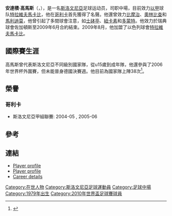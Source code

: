 {{noteta
|G1=football
|T=zh-hans:安德烈·科马奇;  zh-hk:安達積·高馬斯
|1=zh-hans:安德烈·科马奇; zh-hk:安達積·高馬斯
|2=zh-hans:科马奇; zh-hk:高馬斯
}}
{{Football player infobox
| playername= 高馬斯
| image = 
| fullname = Andrej Komac
| nickname = 
| dateofbirth = {{birth date and age|1979|12|4}} 
| cityofbirth = 
| countryofbirth = [[南斯拉夫|南斯拉夫]]
| height = {{height|m=1.75}}
| currentclub  = [[特拉維夫馬卡比|特拉維夫馬卡比]]
| clubnumber =  6
| position = [[中場|中場]]
| youthyears = 
| youthclubs = NK Vodice
| years = 1997-1998<br/>1998-2001<br/>2001-2002<br/>2002-2004<br/>2004-2006<br/>2005-2006<br/>2006-2009<br/>2009-
| clubs = [[哥利卡|哥利卡]]<br>[[比摩治|比摩治]]<br>[[奧林比查|奧林比查]]<br>[[比摩治|比摩治]]<br>[[哥利卡|哥利卡]]<br>[[馬利迪莫|馬利迪莫]]<br>[[佐加頓斯|佐加頓斯]]<br>[[特拉維夫馬卡比|特拉維夫馬卡比]]
| caps(goals) = {{0}}7 (0)<br/>59 (2)<br/>24 (1)<br/>59 (4)<br/>54 (4)<br/>{{0}}7 (0)<br/>70 (4)<br/>{{0}}6 (0)
| nationalyears =2000-2001<br/>2004-
| nationalteam = [[斯洛文尼亞21歲以下國家足球隊|斯洛文尼亞U21]]<br />[[斯洛文尼亞國家足球隊|斯洛文尼亞]]
| nationalcaps(goals) = {{0}}7 (0)<br />40 (0)
| pcupdate =  17:28, 9 November 2009 (UTC)
| ntupdate =  21:55, 15 September 2009 (UTC)
}}

'''安達積·高馬斯'''（{{lang-en|'''Andrej Komac'''}}，{{bd|1979年|12月4日|catIdx=Komac, Anderj}}），是一名[[斯洛文尼亞|斯洛文尼亞]]足球运动员，司职中場，目前效力[[以色列甲組足球聯賽|以甲]]球队[[特拉維夫馬卡比|特拉維夫馬卡比]]，他在[[哥利卡|哥利卡]]首先獲得了名聲。他還曾效力[[比摩治|比摩治]]、[[奧林比查|奧林比查]]和[[馬利迪莫|馬利迪莫]]，他曾引起了多間球會注意，如[[士砵亭|士砵亭]]、[[紐卡素|紐卡素]]和[[多蒙特|多蒙特]]。他效力於瑞典球會佐加頓斯至2009年6月合約結束。2009年8月，他加盟了以色列球會[[特拉維夫馬卡比|特拉維夫馬卡比]]。

==國際賽生涯==

高馬斯曾代表斯洛文尼亞不同級別國家隊，從u15歲到成年隊，他還參與了2006年世界杯外圍賽，但未能晉身德國決賽週。他目前為國家隊上陣38次<ref name="">{{Cite web |url=http://www.nzs.si/index.php?t=reprezentancaPortret&id=12617 |title=Komac Andrej |access-date=2009-12-04 |archive-date=2016-03-03 |archive-url=https://web.archive.org/web/20160303181433/http://www.nzs.si/index.php?t=reprezentancaPortret&id=12617 |dead-url=no }}</ref>。

== 榮譽 ==
=== 哥利卡 ===
*斯洛文尼亞甲組聯賽: 2004-05 , 2005-06

==參考==
{{reflist}}

==連結==
*[http://www.nzs.si/index.php?t=reprezentancaPortret&id=12617 Player profile] {{Wayback|url=http://www.nzs.si/index.php?t=reprezentancaPortret&id=12617 |date=20160303181433 }} 
*[http://svenskfotboll.se/allsvenskan/person/?playerid=4983 Player profile] {{Wayback|url=http://svenskfotboll.se/allsvenskan/person/?playerid=4983 |date=20160303220100 }} 
*[http://www.national-football-teams.com/v2/player.php?id=8471 Career details] {{Wayback|url=http://www.national-football-teams.com/v2/player.php?id=8471 |date=20120925231717 }} 

{{DEFAULTSORT:Komac, Andrej}}
{{2010年世界盃足球賽斯洛文尼亞參賽名單}}

[[Category:在世人物|Category:在世人物]]
[[Category:斯洛文尼亞足球運動員|Category:斯洛文尼亞足球運動員]]
[[Category:足球中場|Category:足球中場]]
[[Category:1979年出生|Category:1979年出生]]
[[Category:2010年世界盃足球賽球員|Category:2010年世界盃足球賽球員]]